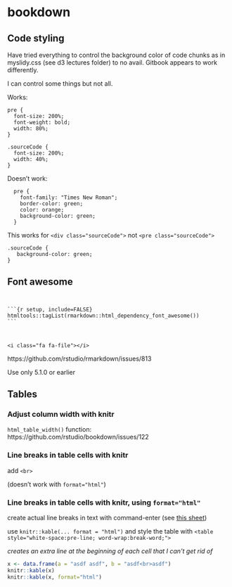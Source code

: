 # bookdown

## Code styling


Have tried everything to control the background color of code chunks as in myslidy.css (see d3 lectures folder) to no avail.  Gitbook appears to work differently.

I can control some things but not all.

Works:

```
pre {
  font-size: 200%;
  font-weight: bold;
  width: 80%;
}

.sourceCode {
  font-size: 200%;
  width: 40%;
}
```

Doesn't work:

```
  pre {
    font-family: "Times New Roman";
    border-color: green;
    color: orange;
    background-color: green;
  }
```

This works for `<div class="sourceCode">` not
`<pre class="sourceCode">`

```
.sourceCode {
   background-color: green;
}
```

## Font awesome

<code><pre>```{r setup, include=FALSE}
htmltools::tagList(rmarkdown::html_dependency_font_awesome())
```</pre></code>


```
<i class="fa fa-file"></i>
```

https://github.com/rstudio/rmarkdown/issues/813


Use only 5.1.0 or earlier

## Tables

### Adjust column width with knitr

`html_table_width()` function: https://github.com/rstudio/bookdown/issues/122

### Line breaks in table cells with knitr

add `<br>`

(doesn't work with `format="html"`)

### Line breaks in table cells with knitr, using `format="html"`

create actual line breaks in text with command-enter (see [this sheet](https://docs.google.com/spreadsheets/d/1iwCNcK1GWV7r7fIhDw-OCzD2juFSUrefPj-XaZ5hYs0/edit#gid=0){target="_blank"})

use `knitr::kable(... format = "html")` and style the table with `<table style="white-space:pre-line; word-wrap:break-word;">`

*creates an extra line at the beginning of each cell that I can't get rid of*

```r
x <- data.frame(a = "asdf asdf", b = "asdf<br>asdf")
knitr::kable(x)
knitr::kable(x, format="html")
```


